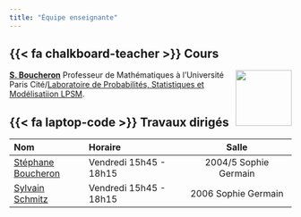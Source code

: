 ```yaml
---
title: "Équipe enseignante"
---
```


## {{< fa chalkboard-teacher >}} Cours 

![](images/team/avatar.jpg){style="float:right;padding: 0 0 0 10px;" fig-alt="Headshot of S. Boucheron" width="100"}

[**S. Boucheron**](http://stephane-v-boucheron.fr/)  Professeur de Mathématiques à l'Université Paris Cité/[Laboratoire de Probabilités, Statistiques et Modélisatiion LPSM](https://www.lpsm.paris).




## {{< fa laptop-code >}} Travaux dirigés

| Nom                | Horaire                  | Salle                       |          
|:-------------------|:-------------------------|:---------------------------:|
| [Stéphane Boucheron](http://stephane-v-boucheron.fr/) | Vendredi  15h45 - 18h15  |  2004/5 Sophie Germain      |
| [Sylvain Schmitz](https://www.irif.fr/en/users/schmitz/index)    | Vendredi  15h45 - 18h15  |  2006   Sophie Germain      |


